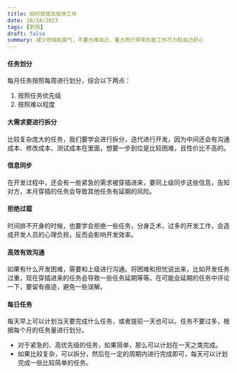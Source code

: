 ```yaml
---
title: 如何提效及愉快工作
date: 10/24/2023
tags: [职场]
draft: false
summary: 减少烦恼和戾气，不要为难自己，量力而行带来的是工作尽力和自己舒心
---
```


#### 任务划分

每月任务按照每周进行划分，综合以下两点：

1.  按照任务优先级
2.  按照难以程度

#### 大需求要进行拆分

比较复杂庞大的任务，我们要学会进行拆分，迭代进行开发，因为中间还会有沟通成本、修改成本、测试成本在里面，想要一步到位是比较困难，且性价比不高的。

#### 信息同步

在开发过程中，还会有一些紧急的需求被穿插进来，要同上级同步这些信息，告知对方，本月穿插的任务会导致其他任务有延期的风险。

#### 拒绝过载

时间排不开身的时候，也要学会拒绝一些任务，分身乏术，过多的开发工作，会造成开发人员的心理负担，反而会影响开发效率。

#### 高效有效沟通

如果有什么开发困难，需要和上级进行沟通。将困难和担忧说出来，比如开发任务过重，现在穿插进来的任务会导致一些任务延期等等。在可能会延期的任务中评论一下，要留有痕迹，避免一些误解。

#### 每日任务

每天早上可以计划当天要完成什么任务，或者提前一天也可以。任务不要过多，根据每个月的任务量进行划分。

*   对于紧急的、高优先级的任务，如果简单，那么可以计划在一天之类完成。
*   如果比较复杂，可以拆分，然后在一定的周期内进行完成即可，每天可以计划完成一些比较简单的任务。

